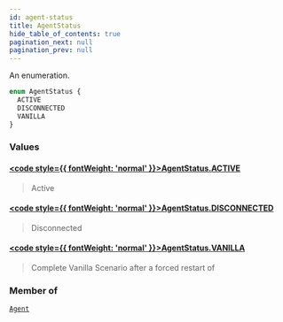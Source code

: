 ```yaml
---
id: agent-status
title: AgentStatus
hide_table_of_contents: true
pagination_next: null
pagination_prev: null
---
```








An enumeration.

```graphql
enum AgentStatus {
  ACTIVE
  DISCONNECTED
  VANILLA
}
```


### Values

#### [<code style={{ fontWeight: 'normal' }}>AgentStatus.<b>ACTIVE</b></code>](#) 
> Active
> 

#### [<code style={{ fontWeight: 'normal' }}>AgentStatus.<b>DISCONNECTED</b></code>](#) 
> Disconnected
> 

#### [<code style={{ fontWeight: 'normal' }}>AgentStatus.<b>VANILLA</b></code>](#) 
> Complete Vanilla Scenario after a forced restart of
> 



### Member of

[`Agent`](/docs/schemas/arkitekt/objects/agent)  <Badge class="secondary" text="object"/>



